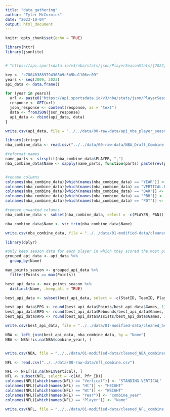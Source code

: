 ```yaml
---
title: "data_gathering"
author: "Tyler McCormick"
date: "2023-10-04"
output: html_document
---
```


```r
knitr::opts_chunk$set(echo = TRUE)
```


```r
library(httr)
library(jsonlite)


# "https://api.sportsdata.io/v3/nba/stats/json/PlayerSeasonStats/{2022}?key="

key <- "c780403889794308b9c5b5ba1106ec09"
years <- seq(2009, 2023)
api_data <- data.frame()

for (year in years){
  url <- paste0("https://api.sportsdata.io/v3/nba/stats/json/PlayerSeasonStats/", year, "?key=", key)
  response <- GET(url)
  json_response <- content(response, as = "text")
  data <- fromJSON(json_response)
  api_data <- rbind(api_data, data)
}

write.csv(api_data, file = "../../data/00-raw-data/api_nba_player_season.csv")
```

```r
library(stringr)
nba_combine_data <- read.csv("../../data/00-raw-data/NBA_Draft_Combine.csv")

#reformat names 
name_parts <- strsplit(nba_combine_data$PLAYER, ",")
nba_combine_data$Name <- sapply(name_parts, function(parts) paste(rev(parts), collapse = " "))


#rename columns
colnames(nba_combine_data)[which(names(nba_combine_data) == "YEAR")] <- "combine_year"
colnames(nba_combine_data)[which(names(nba_combine_data) == "VERTICAL.LEAP")] <- "MAX.VERTICAL"
colnames(nba_combine_data)[which(names(nba_combine_data) == "BAR")] <- "WINGSPAN.HEIGHT.RATIO"
colnames(nba_combine_data)[which(names(nba_combine_data) == "PBH")] <- "STANDING.TOUCH"
colnames(nba_combine_data)[which(names(nba_combine_data) == "PDT")] <- "MAX.TOUCH"

#remove unwanted columns
nba_combine_data <- subset(nba_combine_data, select = -c(PLAYER, PAN))

nba_combine_data$Name <- str_trim(nba_combine_data$Name)

write.csv(nba_combine_data, file = "../../data/01-modified-data/cleaned_nba_combine.csv")

```

```r
library(dplyr)

#only keep season data for each player in which they scored the most points
grouped_api_data <- api_data %>%
  group_by(Name)

max_points_season <- grouped_api_data %>%
  filter(Points == max(Points))

best_api_data <- max_points_season %>%
  distinct(Name, .keep_all = TRUE)

best_api_data <- subset(best_api_data, select = -c(StatID, TeamID, PlayerID, SeasonType, GlobalTeamID, Updated, Seconds, FantasyPointsDraftKings, FantasyPointsYahoo, FantasyPointsFanDuel, FantasyPointsFantasyDraft, IsClosed, LineupConfirmed, LineupStatus))

best_api_data$PPG <- round(best_api_data$Points/best_api_data$Games, 1)
best_api_data$RPG <- round(best_api_data$Rebounds/best_api_data$Games, 1)
best_api_data$APG <- round(best_api_data$Assists/best_api_data$Games, 1)

write.csv(best_api_data, file = "../../data/01-modified-data/cleaned_best_NBA_season_player.csv")


```

```r


NBA <- left_join(best_api_data, nba_combine_data, by = "Name")
NBA <- NBA[!is.na(NBA$combine_year), ]


write.csv(NBA, file = "../../data/01-modified-data/cleaned_NBA_combined.csv")


```

```r

NFL <- read.csv("../../data/00-raw-data/nfl_combine.csv")

NFL <- NFL[!is.na(NFL$Vertical), ]
NFL <- subset(NFL, select = -c(AV, Pfr_ID))
colnames(NFL)[which(names(NFL) == "Vertical")] <- "STANDING.VERTICAL"
colnames(NFL)[which(names(NFL) == "Ht")] <- "HEIGHT"
colnames(NFL)[which(names(NFL) == "Wt")] <- "WEIGHT"
colnames(NFL)[which(names(NFL) == "Year")] <- "combine_year"
colnames(NFL)[which(names(NFL) == "Player")] <- "Name"

write.csv(NFL, file = "../../data/01-modified-data/cleaned_NFL_combine.csv")
```

